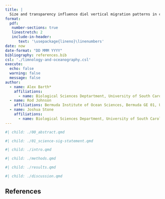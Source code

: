 ```yaml
---
title: |
  Size and transparency influence diel vertical migration patterns in copepods.
format:
  pdf:
   number-sections: true
   linestretch: 2
   include-in-header:
      text: '\usepackage{lineno}\linenumbers'
date: now
date-format: "DD MMM YYYY"
bibliography: references.bib
csl: './limnology-and-oceanography.csl'
execute:
  echo: false
  warning: false
  message: false
author:
  - name: Alex Barth*
    affiliations:
      - name: Biological Sciences Deptartment, University of South Carolina
  - name: Rod Johnson
    affiliations: Bermuda Institute of Ocean Sciences, Bermuda GE 01, UK
  - name: Joshua Stone
    affiliations:
      - name: Biological Sciences Department, University of South Carolina
---
```


```r
#| child: ./00_abstract.qmd
```


```r
#| child: ./01_science-sig-statement.qmd
```


```r
#| child: ./intro.qmd
```

```r
#| child: ./methods.qmd
```

```r
#| child: ./results.qmd
```

```r
#| child: ./discussion.qmd
```


## References{#sec-references}
